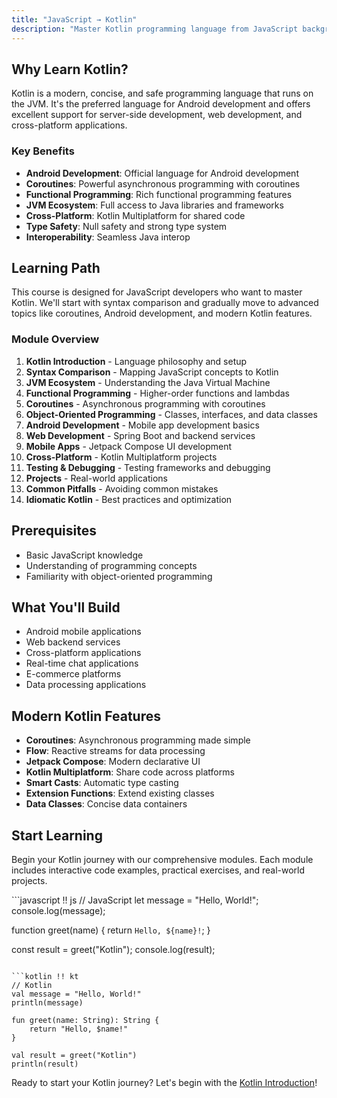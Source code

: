 ```yaml
---
title: "JavaScript → Kotlin"
description: "Master Kotlin programming language from JavaScript background. Learn coroutines, Android development, functional programming, and JVM ecosystem."
---
```

## Why Learn Kotlin?

Kotlin is a modern, concise, and safe programming language that runs on the JVM. It's the preferred language for Android development and offers excellent support for server-side development, web development, and cross-platform applications.

### Key Benefits

- **Android Development**: Official language for Android development
- **Coroutines**: Powerful asynchronous programming with coroutines
- **Functional Programming**: Rich functional programming features
- **JVM Ecosystem**: Full access to Java libraries and frameworks
- **Cross-Platform**: Kotlin Multiplatform for shared code
- **Type Safety**: Null safety and strong type system
- **Interoperability**: Seamless Java interop

## Learning Path

This course is designed for JavaScript developers who want to master Kotlin. We'll start with syntax comparison and gradually move to advanced topics like coroutines, Android development, and modern Kotlin features.

### Module Overview

1. **Kotlin Introduction** - Language philosophy and setup
2. **Syntax Comparison** - Mapping JavaScript concepts to Kotlin
3. **JVM Ecosystem** - Understanding the Java Virtual Machine
4. **Functional Programming** - Higher-order functions and lambdas
5. **Coroutines** - Asynchronous programming with coroutines
6. **Object-Oriented Programming** - Classes, interfaces, and data classes
7. **Android Development** - Mobile app development basics
8. **Web Development** - Spring Boot and backend services
9. **Mobile Apps** - Jetpack Compose UI development
10. **Cross-Platform** - Kotlin Multiplatform projects
11. **Testing & Debugging** - Testing frameworks and debugging
12. **Projects** - Real-world applications
13. **Common Pitfalls** - Avoiding common mistakes
14. **Idiomatic Kotlin** - Best practices and optimization

## Prerequisites

- Basic JavaScript knowledge
- Understanding of programming concepts
- Familiarity with object-oriented programming

## What You'll Build

- Android mobile applications
- Web backend services
- Cross-platform applications
- Real-time chat applications
- E-commerce platforms
- Data processing applications

## Modern Kotlin Features

- **Coroutines**: Asynchronous programming made simple
- **Flow**: Reactive streams for data processing
- **Jetpack Compose**: Modern declarative UI
- **Kotlin Multiplatform**: Share code across platforms
- **Smart Casts**: Automatic type casting
- **Extension Functions**: Extend existing classes
- **Data Classes**: Concise data containers

## Start Learning

Begin your Kotlin journey with our comprehensive modules. Each module includes interactive code examples, practical exercises, and real-world projects.

<UniversalEditor title="Hello Kotlin" compare={true}>
```javascript !! js
// JavaScript
let message = "Hello, World!";
console.log(message);

function greet(name) {
    return `Hello, ${name}!`;
}

const result = greet("Kotlin");
console.log(result);
```

```kotlin !! kt
// Kotlin
val message = "Hello, World!"
println(message)

fun greet(name: String): String {
    return "Hello, $name!"
}

val result = greet("Kotlin")
println(result)
```
</UniversalEditor>

Ready to start your Kotlin journey? Let's begin with the [Kotlin Introduction](./js2kotlin/module-00-kotlin-introduction)! 